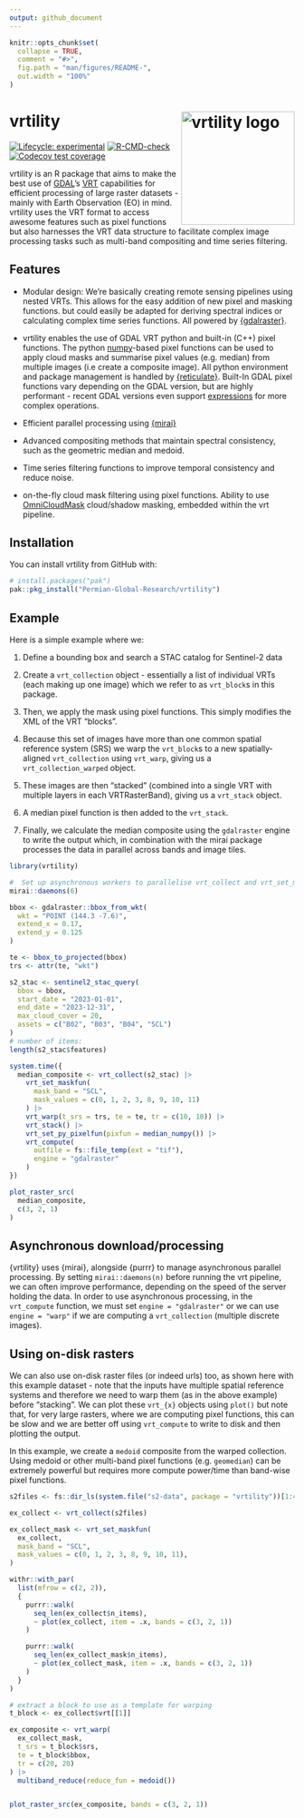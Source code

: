 ```yaml
---
output: github_document
---
```


<!-- README.md is generated from README.Rmd. Please edit that file -->

```r
knitr::opts_chunk$set(
  collapse = TRUE,
  comment = "#>",
  fig.path = "man/figures/README-",
  out.width = "100%"
)
```

# vrtility <a href="https://permian-global-research.github.io/vrtility/" alt="vrtility"><img src="man/figures/vrtility_hex.png" alt="vrtility logo" align="right" width="200"/></a>


<!-- badges: start -->
[![Lifecycle: experimental](https://img.shields.io/badge/lifecycle-experimental-orange.svg)](https://lifecycle.r-lib.org/articles/stages.html#experimental)
[![R-CMD-check](https://github.com/Permian-Global-Research/vrtility/actions/workflows/R-CMD-check.yaml/badge.svg)](https://github.com/Permian-Global-Research/vrtility/actions/workflows/R-CMD-check.yaml)
[![Codecov test coverage](https://codecov.io/gh/Permian-Global-Research/vrtility/branch/main/graph/badge.svg)](https://app.codecov.io/gh/Permian-Global-Research/vrtility?branch=main)
<!-- badges: end -->

vrtility is an R package that aims to make the best use of
[GDAL](https://gdal.org/en/stable/index.html)’s
[VRT](https://gdal.org/en/stable/drivers/raster/vrt.html) capabilities
for efficient processing of large raster datasets - mainly with Earth
Observation (EO) in mind. vrtility uses the VRT format to access awesome features
such as pixel functions but also harnesses the VRT data structure to facilitate
complex image processing tasks such as multi-band compositing and time series
filtering.

```{=gfm}
> [!NOTE]
> This package is under active development and is likely to change. Contributions and suggestions are still very welcome!
``` 

## Features

- Modular design: We're basically creating remote sensing pipelines using 
  nested VRTs. This allows for the easy addition of new pixel and
  masking functions. but could easily be adapted for deriving spectral indices
  or calculating complex time series functions. All powered by 
  [{gdalraster}](https://usdaforestservice.github.io/gdalraster/index.html).

- vrtility enables the use of GDAL VRT python and built-in (C++) pixel functions. The
  python [numpy](https://numpy.org/)-based pixel functions can be used to apply
  cloud masks and summarise pixel values (e.g. median) from multiple images
  (i.e create a composite image). All python environment and package management
  is handled by [{reticulate}](https://rstudio.github.io/reticulate/). Built-In
  GDAL pixel functions vary depending on the GDAL version, but are highly 
  performant -  recent GDAL versions even support 
  [expressions](https://mirai.r-lib.org/index.html) for more complex operations.

- Efficient parallel processing using [{mirai}](https://mirai.r-lib.org/index.html)

- Advanced compositing methods that maintain spectral consistency, such as the 
  geometric median and medoid. 

- Time series filtering functions to improve temporal consistency
  and reduce noise.

- on-the-fly cloud mask filtering using pixel functions. Ability to use
  [OmniCloudMask](https://github.com/DPIRD-DMA/OmniCloudMask) cloud/shadow 
  masking, embedded within the vrt pipeline. 

## Installation

You can install vrtility from GitHub with:

``` r
# install.packages("pak")
pak::pkg_install("Permian-Global-Research/vrtility")
```

## Example

Here is a simple example where we: 

1. Define a bounding box and search a STAC catalog for Sentinel-2 data

2. Create a `vrt_collection` object - essentially a list of individual VRTs 
(each making up one image) which we refer to as `vrt_block`s in this package. 

3. Then, we apply the mask using pixel functions. This simply modifies the XML
of the VRT "blocks".

4. Because this set of images have more than one common spatial reference system 
(SRS) we warp the `vrt_block`s to a new spatially-aligned `vrt_collection` using 
`vrt_warp`, giving us a `vrt_collection_warped` object. 

1. These images are then "stacked" (combined into a single VRT with multiple 
layers in each VRTRasterBand), giving us a `vrt_stack` object.

1. A median pixel function is then added to the `vrt_stack`. 

2. Finally, we calculate the median composite using the `gdalraster` engine to 
write the output which, in combination with the mirai package processes the data
in parallel across bands and image tiles.

```r
library(vrtility)

#  Set up asynchronous workers to parallelise vrt_collect and vrt_set_maskfun
mirai::daemons(6)

bbox <- gdalraster::bbox_from_wkt(
  wkt = "POINT (144.3 -7.6)",
  extend_x = 0.17,
  extend_y = 0.125
)

te <- bbox_to_projected(bbox)
trs <- attr(te, "wkt")

s2_stac <- sentinel2_stac_query(
  bbox = bbox,
  start_date = "2023-01-01",
  end_date = "2023-12-31",
  max_cloud_cover = 20,
  assets = c("B02", "B03", "B04", "SCL")
)
# number of items:
length(s2_stac$features)

system.time({
  median_composite <- vrt_collect(s2_stac) |>
    vrt_set_maskfun(
      mask_band = "SCL",
      mask_values = c(0, 1, 2, 3, 8, 9, 10, 11)
    ) |>
    vrt_warp(t_srs = trs, te = te, tr = c(10, 10)) |>
    vrt_stack() |>
    vrt_set_py_pixelfun(pixfun = median_numpy()) |>
    vrt_compute(
      outfile = fs::file_temp(ext = "tif"),
      engine = "gdalraster"
    )
})

plot_raster_src(
  median_composite,
  c(3, 2, 1)
)
```

## Asynchronous download/processing

{vrtility} uses {mirai}, alongside {purrr} to manage asynchronous
parallel processing. By setting `mirai::daemons(n)` before running the vrt
pipeline, we can often improve performance, depending on the speed of the
server holding the data. In order to use asynchronous processing, in the 
`vrt_compute` function, we must set `engine = "gdalraster"` or we can use 
`engine = "warp"` if we are computing a `vrt_collection` 
(multiple discrete images).

## Using on-disk rasters

We can also use on-disk raster files (or indeed urls) too, as shown here with 
this example dataset - note that the inputs have multiple spatial reference 
systems and therefore we need to warp them (as in the above example) before 
"stacking". We can plot these `vrt_{x}` objects using `plot()` but note that,
for very large rasters, where we are computing pixel functions, this can be 
slow and we are better off using `vrt_compute` to write to disk and then 
plotting the output.

In this example, we create a `medoid` composite from the warped collection. 
Using medoid or other multi-band pixel functions (e.g. `geomedian`) can be 
extremely powerful but requires more compute power/time than band-wise pixel 
functions.

```r
s2files <- fs::dir_ls(system.file("s2-data", package = "vrtility"))[1:4]

ex_collect <- vrt_collect(s2files)

ex_collect_mask <- vrt_set_maskfun(
  ex_collect,
  mask_band = "SCL",
  mask_values = c(0, 1, 2, 3, 8, 9, 10, 11),
)

withr::with_par(
  list(mfrow = c(2, 2)),
  {
    purrr::walk(
      seq_len(ex_collect$n_items),
      ~ plot(ex_collect, item = .x, bands = c(3, 2, 1))
    )

    purrr::walk(
      seq_len(ex_collect_mask$n_items),
      ~ plot(ex_collect_mask, item = .x, bands = c(3, 2, 1))
    )
  }
)

# extract a block to use as a template for warping
t_block <- ex_collect$vrt[[1]]

ex_composite <- vrt_warp(
  ex_collect_mask,
  t_srs = t_block$srs,
  te = t_block$bbox,
  tr = c(20, 20)
) |>
  multiband_reduce(reduce_fun = medoid())


plot_raster_src(ex_composite, bands = c(3, 2, 1))
```

